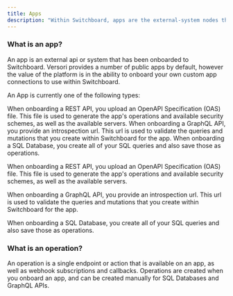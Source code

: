 ```yaml
---
title: Apps
description: "Within Switchboard, apps are the external-system nodes that you use to build out your integrations."
---
```


### What is an app?

An app is an external api or system that has been onboarded to Switchboard. Versori provides a number of public apps by default, however the value of the platform is in the ability to onboard your own custom app connections to use within Switchboard.

An App is currently one of the following types:

<CardGroup cols={1}>
  <Card title="REST API" href="/features/apps/rest-api">
    When onboarding a REST API, you upload an OpenAPI Specification (OAS) file.
    This file is used to generate the app's operations and available security
    schemes, as well as the available servers.
  </Card>
  <Card title="GraphQL API" href="/features/apps/graphql-api">
    When onboarding a GraphQL API, you provide an introspection url. This url is
    used to validate the queries and mutations that you create within
    Switchboard for the app.
  </Card>
  <Card title="SQL Database" href="/features/apps/sql-app">
    When onboarding a SQL Database, you create all of your SQL queries and also
    save those as operations.
  </Card>
</CardGroup>

When onboarding a REST API, you upload an OpenAPI Specification (OAS) file. This file is used to generate the app's operations and available security schemes, as well as the available servers.

When onboarding a GraphQL API, you provide an introspection url. This url is used to validate the queries and mutations that you create within Switchboard for the app.

When onboarding a SQL Database, you create all of your SQL queries and also save those as operations.

### What is an operation?

An operation is a single endpoint or action that is available on an app, as well as webhook subscriptions and callbacks. Operations are created when you onboard an app, and can be created manually for SQL Databases and GraphQL APIs.
